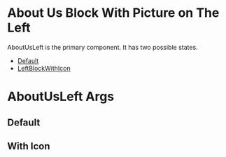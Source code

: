 

# About Us Block With Picture on The Left

AboutUsLeft is the primary component. It has two possible states.

- [Default](#Default)
- [LeftBlockWithIcon](#LeftBlockWithIcon)

# AboutUsLeft Args 
<ArgsTable of={AboutUsLeft} />

## Default
<Story id="about-us-about-us-left-block--default" />

## With Icon
<Story id="about-us-about-us-left-block--left-block-with-icon" />